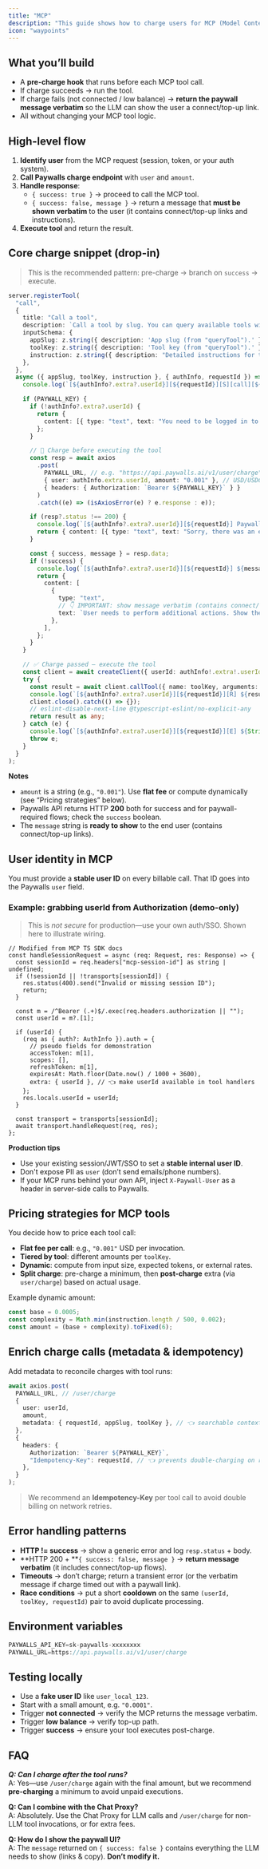 ```yaml
---
title: "MCP"
description: "This guide shows how to charge users for MCP (Model Context Protocol) tools using the Paywalls.ai charging endpoint before executing the tool action. "
icon: "waypoints"
---
```


## What you’ll build

- A **pre-charge hook** that runs before each MCP tool call.
- If charge succeeds → run the tool.
- If charge fails (not connected / low balance) → **return the paywall message verbatim** so the LLM can show the user a connect/top-up link.
- All without changing your MCP tool logic.

## High-level flow

1. **Identify user** from the MCP request (session, token, or your auth system).
2. **Call Paywalls charge endpoint** with `user` and `amount`.
3. **Handle response**:
   - `{ success: true }` → proceed to call the MCP tool.
   - `{ success: false, message }` → return a message that **must be shown verbatim** to the user (it contains connect/top-up links and instructions).
4. **Execute tool** and return the result.

## Core charge snippet (drop-in)

> This is the recommended pattern: pre-charge → branch on `success` → execute.

```typescript
server.registerTool(
  "call",
  {
    title: "Call a tool",
    description: `Call a tool by slug. You can query available tools with "queryTool". Put detailed instructions in "instruction".`,
    inputSchema: {
      appSlug: z.string({ description: 'App slug (from "queryTool").' }),
      toolKey: z.string({ description: 'Tool key (from "queryTool").' }),
      instruction: z.string({ description: "Detailed instructions for the tool." }),
    },
  },
  async ({ appSlug, toolKey, instruction }, { authInfo, requestId }) => {
    console.log(`[${authInfo?.extra?.userId}][${requestId}][S][call][${appSlug}/${toolKey}] ${instruction}`);

    if (PAYWALL_KEY) {
      if (!authInfo?.extra?.userId) {
        return {
          content: [{ type: "text", text: "You need to be logged in to use this tool. Please reconnect MCP in your LLM app." }],
        };
      }

      // 💸 Charge before executing the tool
      const resp = await axios
        .post(
          PAYWALL_URL, // e.g. "https://api.paywalls.ai/v1/user/charge"
          { user: authInfo.extra.userId, amount: "0.001" }, // USD/USDC as string
          { headers: { Authorization: `Bearer ${PAYWALL_KEY}` } }
        )
        .catch((e) => (isAxiosError(e) ? e.response : e));

      if (resp?.status !== 200) {
        console.log(`[${authInfo?.extra?.userId}][${requestId}] Paywall error ${resp?.status || "<unknown>"}`, resp?.data || resp);
        return { content: [{ type: "text", text: "Sorry, there was an error processing your request." }] };
      }

      const { success, message } = resp.data;
      if (!success) {
        console.log(`[${authInfo?.extra?.userId}][${requestId}] ${message}`);
        return {
          content: [
            {
              type: "text",
              // 👇 IMPORTANT: show message verbatim (contains connect/top-up UI)
              text: `User needs to perform additional actions. Show these instructions verbatim:\n\n${message}`,
            },
          ],
        };
      }
    }

    // ✅ Charge passed — execute the tool
    const client = await createClient({ userId: authInfo!.extra!.userId as string, appSlug });
    try {
      const result = await client.callTool({ name: toolKey, arguments: { instruction } });
      console.log(`[${authInfo?.extra?.userId}][${requestId}][R] ${result.content?.[0].text || "<unknown>"}`);
      client.close().catch(() => {});
      // eslint-disable-next-line @typescript-eslint/no-explicit-any
      return result as any;
    } catch (e) {
      console.log(`[${authInfo?.extra?.userId}][${requestId}][E] ${String(e)}`, e);
      throw e;
    }
  }
);
```

**Notes**

- `amount` is a string (e.g., `"0.001"`). Use **flat fee** or compute dynamically (see “Pricing strategies” below).
- Paywalls API returns HTTP **200** both for success and for paywall-required flows; check the `success` boolean.
- The `message` string is **ready to show** to the end user (contains connect/top-up links).

## User identity in MCP

You must provide a **stable user ID** on every billable call. That ID goes into the Paywalls `user` field.

### Example: grabbing userId from Authorization (demo-only)

> This is _not secure_ for production—use your own auth/SSO. Shown here to illustrate wiring.

```
// Modified from MCP TS SDK docs
const handleSessionRequest = async (req: Request, res: Response) => {
  const sessionId = req.headers["mcp-session-id"] as string | undefined;
  if (!sessionId || !transports[sessionId]) {
    res.status(400).send("Invalid or missing session ID");
    return;
  }

  const m = /^Bearer (.+)$/.exec(req.headers.authorization || "");
  const userId = m?.[1];

  if (userId) {
    (req as { auth?: AuthInfo }).auth = {
      // pseudo fields for demonstration
      accessToken: m[1],
      scopes: [],
      refreshToken: m[1],
      expiresAt: Math.floor(Date.now() / 1000 + 3600),
      extra: { userId }, // 👈 make userId available in tool handlers
    };
    res.locals.userId = userId;
  }

  const transport = transports[sessionId];
  await transport.handleRequest(req, res);
};
```

**Production tips**

- Use your existing session/JWT/SSO to set a **stable internal user ID**.
- Don't expose PII as `user` (don’t send emails/phone numbers).
- If your MCP runs behind your own API, inject `X-Paywall-User` as a header in server-side calls to Paywalls.

## Pricing strategies for MCP tools

You decide how to price each tool call:

- **Flat fee per call**: e.g., `"0.001"` USD per invocation.
- **Tiered by tool**: different amounts per `toolKey`.
- **Dynamic**: compute from input size, expected tokens, or external rates.
- **Split charge**: pre-charge a minimum, then **post-charge** extra (via `user/charge`) based on actual usage.

Example dynamic amount:

```typescript
const base = 0.0005;
const complexity = Math.min(instruction.length / 500, 0.002);
const amount = (base + complexity).toFixed(6);
```

## Enrich charge calls (metadata & idempotency)

Add metadata to reconcile charges with tool runs:

```typescript
await axios.post(
  PAYWALL_URL, // /user/charge
  {
    user: userId,
    amount,
    metadata: { requestId, appSlug, toolKey }, // 👈 searchable context
  },
  {
    headers: {
      Authorization: `Bearer ${PAYWALL_KEY}`,
      "Idempotency-Key": requestId, // 👈 prevents double-charging on retries
    },
  }
);
```

> We recommend an **Idempotency-Key** per tool call to avoid double billing on network retries.

## Error handling patterns

- **HTTP \!= success** → show a generic error and log `resp.status` \+ body.
- \*\*HTTP 200 \+ \*\*`{ success: false, message }` → **return message verbatim** (it includes connect/top-up flows).
- **Timeouts** → don’t charge; return a transient error (or the verbatim message if charge timed out with a paywall link).
- **Race conditions** → put a short **cooldown** on the same `(userId, toolKey, requestId)` pair to avoid duplicate processing.

## Environment variables

```typescript
PAYWALLS_API_KEY=sk-paywalls-xxxxxxxx
PAYWALL_URL=https://api.paywalls.ai/v1/user/charge
```

## Testing locally

- Use a **fake user ID** like `user_local_123`.
- Start with a small amount, e.g. `"0.0001"`.
- Trigger **not connected** → verify the MCP returns the message verbatim.
- Trigger **low balance** → verify top-up path.
- Trigger **success** → ensure your tool executes post-charge.

## FAQ

**_Q: Can I charge after the tool runs?_**\
A: Yes—use `/user/charge` again with the final amount, but we recommend **pre-charging** a minimum to avoid unpaid executions.

**Q: Can I combine with the Chat Proxy?**\
A: Absolutely. Use the Chat Proxy for LLM calls and `/user/charge` for non-LLM tool invocations, or for extra fees.

**Q: How do I show the paywall UI?**\
A: The `message` returned on `{ success: false }` contains everything the LLM needs to show (links & copy). **Don’t modify it.**